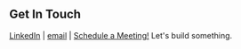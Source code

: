 ## Get In Touch

[LinkedIn](https://www.linkedin.com/in/caleb-r/) | [email](mailto:earthctzn1@gmail.com) | [Schedule a Meeting!](https://calendly.com/caleb-a) 
Let's build something.